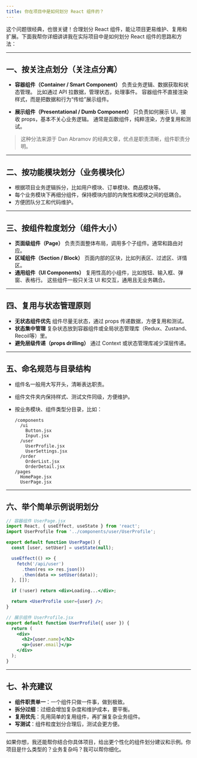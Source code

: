 ```yaml
---
title: 你在项目中是如何划分 React 组件的？
---
```


这个问题很经典，也很关键！合理划分 React 组件，能让项目更易维护、复用和扩展。下面我帮你详细讲讲我在实际项目中是如何划分 React 组件的思路和方法：

---

## 一、按关注点划分（关注点分离）

* **容器组件（Container / Smart Component）**
  负责业务逻辑、数据获取和状态管理。
  比如通过 API 拉数据，管理状态，处理事件。
  容器组件不直接渲染样式，而是把数据和行为“传给”展示组件。

* **展示组件（Presentational / Dumb Component）**
  只负责如何展示 UI，接收 props，基本不关心业务逻辑。
  通常是函数组件，纯粹渲染，方便复用和测试。

> 这种分法来源于 Dan Abramov 的经典文章，优点是职责清晰，组件职责分明。

---

## 二、按功能模块划分（业务模块化）

* 根据项目业务逻辑拆分，比如用户模块、订单模块、商品模块等。
* 每个业务模块下再细分组件，保持模块内部的内聚性和模块之间的低耦合。
* 方便团队分工和代码维护。

---

## 三、按组件粒度划分（组件大小）

* **页面级组件（Page）**
  负责页面整体布局，调用多个子组件。通常和路由对应。
* **区域组件（Section / Block）**
  页面内部的区块，比如列表区、过滤区、详情区。
* **通用组件（UI Components）**
  复用性高的小组件，比如按钮、输入框、弹窗、表格行。
  这些组件一般只关注 UI 和交互，通用且无业务耦合。

---

## 四、复用与状态管理原则

* **无状态组件优先**
  组件尽量无状态，通过 props 传递数据，方便复用和测试。
* **状态集中管理**
  复杂状态放到容器组件或全局状态管理库（Redux、Zustand、Recoil等）里。
* **避免层级传递（props drilling）**
  通过 Context 或状态管理库减少深层传递。

---

## 五、命名规范与目录结构

* 组件名一般用大写开头，清晰表达职责。
* 组件文件夹内保持样式、测试文件同级，方便维护。
* 按业务模块、组件类型分目录，比如：

  ```
  /components
    /ui
      Button.jsx
      Input.jsx
    /user
      UserProfile.jsx
      UserSettings.jsx
    /order
      OrderList.jsx
      OrderDetail.jsx
  /pages
    HomePage.jsx
    UserPage.jsx
  ```

---

## 六、举个简单示例说明划分

```jsx
// 容器组件 UserPage.jsx
import React, { useEffect, useState } from 'react';
import UserProfile from '../components/user/UserProfile';

export default function UserPage() {
  const [user, setUser] = useState(null);

  useEffect(() => {
    fetch('/api/user')
      .then(res => res.json())
      .then(data => setUser(data));
  }, []);

  if (!user) return <div>Loading...</div>;

  return <UserProfile user={user} />;
}

// 展示组件 UserProfile.jsx
export default function UserProfile({ user }) {
  return (
    <div>
      <h2>{user.name}</h2>
      <p>{user.email}</p>
    </div>
  );
}
```

---

## 七、补充建议

* **组件职责单一**：一个组件只做一件事，做到极致。
* **拆分过细**：过细会增加复杂度和维护成本，要平衡。
* **复用优先**：先用简单的复用组件，再扩展复杂业务组件。
* **写测试**：组件粒度划分合理后，测试会更方便。

---

如果你想，我还能帮你结合你具体项目，给出更个性化的组件划分建议和示例。你项目是什么类型的？业务复杂吗？我可以帮你细化。
